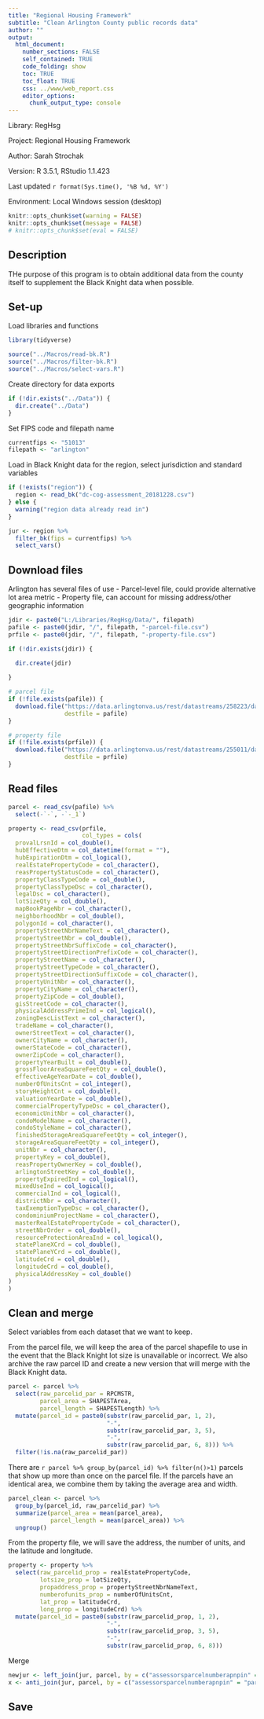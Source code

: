 ```yaml
---
title: "Regional Housing Framework"
subtitle: "Clean Arlington County public records data"
author: ""
output:
  html_document:
    number_sections: FALSE
    self_contained: TRUE
    code_folding: show
    toc: TRUE
    toc_float: TRUE
    css: ../www/web_report.css
    editor_options:
      chunk_output_type: console
---
```


<link rel="stylesheet" href="//fonts.googleapis.com/css?family=Lato" />

Library: RegHsg

Project: Regional Housing Framework

Author: Sarah Strochak

Version: R 3.5.1, RStudio 1.1.423

Last updated `r format(Sys.time(), '%B %d, %Y')`

Environment: Local Windows session (desktop)


```r
knitr::opts_chunk$set(warning = FALSE)
knitr::opts_chunk$set(message = FALSE)
# knitr::opts_chunk$set(eval = FALSE)
```

## Description

THe purpose of this program is to obtain additional data from the county itself to supplement the Black Knight data when possible.

## Set-up
Load libraries and functions
```r
library(tidyverse)

source("../Macros/read-bk.R")
source("../Macros/filter-bk.R")
source("../Macros/select-vars.R")

```
Create directory for data exports
```r
if (!dir.exists("../Data")) {
  dir.create("../Data")
}

```


Set FIPS code and filepath name
```r
currentfips <- "51013"
filepath <- "arlington"
```

Load in Black Knight data for the region, select jurisdiction and standard variables
```r
if (!exists("region")) {
  region <- read_bk("dc-cog-assessment_20181228.csv")
} else {
  warning("region data already read in")
}

jur <- region %>% 
  filter_bk(fips = currentfips) %>% 
  select_vars()

```
## Download files

Arlington has several files of use
- Parcel-level file, could provide alternative lot area metric
- Property file, can account for missing address/other geographic information

```r
jdir <- paste0("L:/Libraries/RegHsg/Data/", filepath)
pafile <- paste0(jdir, "/", filepath, "-parcel-file.csv")
prfile <- paste0(jdir, "/", filepath, "-property-file.csv")

if (!dir.exists(jdir)) {
  
  dir.create(jdir)

}

# parcel file
if (!file.exists(pafile)) {
  download.file("https://data.arlingtonva.us/rest/datastreams/258223/data.csv",
                destfile = pafile)
}

# property file
if (!file.exists(prfile)) {
  download.file("https://data.arlingtonva.us/rest/datastreams/255011/data.csv",
                destfile = prfile)
}

```
## Read files

```r

parcel <- read_csv(pafile) %>% 
  select(-`-`, -`-_1`)

property <- read_csv(prfile,
                     col_types = cols(
  provalLrsnId = col_double(),
  hubEffectiveDtm = col_datetime(format = ""),
  hubExpirationDtm = col_logical(),
  realEstatePropertyCode = col_character(),
  reasPropertyStatusCode = col_character(),
  propertyClassTypeCode = col_double(),
  propertyClassTypeDsc = col_character(),
  legalDsc = col_character(),
  lotSizeQty = col_double(),
  mapBookPageNbr = col_character(),
  neighborhoodNbr = col_double(),
  polygonId = col_character(),
  propertyStreetNbrNameText = col_character(),
  propertyStreetNbr = col_double(),
  propertyStreetNbrSuffixCode = col_character(),
  propertyStreetDirectionPrefixCode = col_character(),
  propertyStreetName = col_character(),
  propertyStreetTypeCode = col_character(),
  propertyStreetDirectionSuffixCode = col_character(),
  propertyUnitNbr = col_character(),
  propertyCityName = col_character(),
  propertyZipCode = col_double(),
  gisStreetCode = col_character(),
  physicalAddressPrimeInd = col_logical(),
  zoningDescListText = col_character(),
  tradeName = col_character(),
  ownerStreetText = col_character(),
  ownerCityName = col_character(),
  ownerStateCode = col_character(),
  ownerZipCode = col_character(),
  propertyYearBuilt = col_double(),
  grossFloorAreaSquareFeetQty = col_double(),
  effectiveAgeYearDate = col_double(),
  numberOfUnitsCnt = col_integer(),
  storyHeightCnt = col_double(),
  valuationYearDate = col_double(),
  commercialPropertyTypeDsc = col_character(),
  economicUnitNbr = col_character(),
  condoModelName = col_character(),
  condoStyleName = col_character(),
  finishedStorageAreaSquareFeetQty = col_integer(),
  storageAreaSquareFeetQty = col_integer(),
  unitNbr = col_character(),
  propertyKey = col_double(),
  reasPropertyOwnerKey = col_double(),
  arlingtonStreetKey = col_double(),
  propertyExpiredInd = col_logical(),
  mixedUseInd = col_logical(),
  commercialInd = col_logical(),
  districtNbr = col_character(),
  taxExemptionTypeDsc = col_character(),
  condominiumProjectName = col_character(),
  masterRealEstatePropertyCode = col_character(),
  streetNbrOrder = col_double(),
  resourceProtectionAreaInd = col_logical(),
  statePlaneXCrd = col_double(),
  statePlaneYCrd = col_double(),
  latitudeCrd = col_double(),
  longitudeCrd = col_double(),
  physicalAddressKey = col_double()
)
)

```

## Clean and merge

Select variables from each dataset that we want to keep.

From the parcel file, we will keep the area of the parcel shapefile to use in the event that the Black Knight lot size is unavailable or incorrect.
We also archive the raw parcel ID and create a new version that will merge with the Black Knight data.

```r
parcel <- parcel %>% 
  select(raw_parcelid_par = RPCMSTR,
         parcel_area = SHAPESTArea, 
         parcel_length = SHAPESTLength) %>% 
  mutate(parcel_id = paste0(substr(raw_parcelid_par, 1, 2),
                            "-",
                            substr(raw_parcelid_par, 3, 5),
                            "-", 
                            substr(raw_parcelid_par, 6, 8))) %>% 
  filter(!is.na(raw_parcelid_par))

```


There are `r parcel %>% group_by(parcel_id) %>% filter(n()>1)` parcels that show up more than once on the parcel file. If the parcels have an identical area, we combine them by taking the average area and width. 

```r

parcel_clean <- parcel %>% 
  group_by(parcel_id, raw_parcelid_par) %>% 
  summarize(parcel_area = mean(parcel_area),
            parcel_length = mean(parcel_area)) %>% 
  ungroup()

```


From the property file, we will save the address, the number of units, and the latitude and longitude.
```r
property <- property %>% 
  select(raw_parcelid_prop = realEstatePropertyCode,
         lotsize_prop = lotSizeQty,
         propaddress_prop = propertyStreetNbrNameText,
         numberofunits_prop = numberOfUnitsCnt,
         lat_prop = latitudeCrd,
         long_prop = longitudeCrd) %>% 
  mutate(parcel_id = paste0(substr(raw_parcelid_prop, 1, 2),
                            "-",
                            substr(raw_parcelid_prop, 3, 5),
                            "-", 
                            substr(raw_parcelid_prop, 6, 8)))

```


Merge

```r

newjur <- left_join(jur, parcel, by = c("assessorsparcelnumberapnpin" = "parcel_id"))
x <- anti_join(jur, parcel, by = c("assessorsparcelnumberapnpin" = "parcel_id"))

```

## Save
